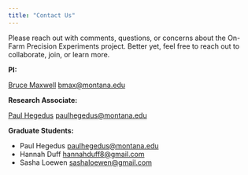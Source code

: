 ```yaml
---
title: "Contact Us"
---
```

Please reach out with comments, questions, or concerns about the On-Farm Precision Experiments project. Better yet, feel free to reach out to collaborate, join, or learn more.

**PI:** 

[Bruce Maxwell](http://landresources.montana.edu/directory/faculty/1524374/bruce-maxwell) <bmax@montana.edu>

**Research Associate:** 

[Paul Hegedus](http://landresources.montana.edu/directory/researchassoc.html) <paulhegedus@montana.edu>

**Graduate Students:** 

  * Paul Hegedus <paulhegedus@montana.edu> 
  * Hannah Duff <hannahduff8@gmail.com> 
  * Sasha Loewen <sashaloewen@gmail.com> 




